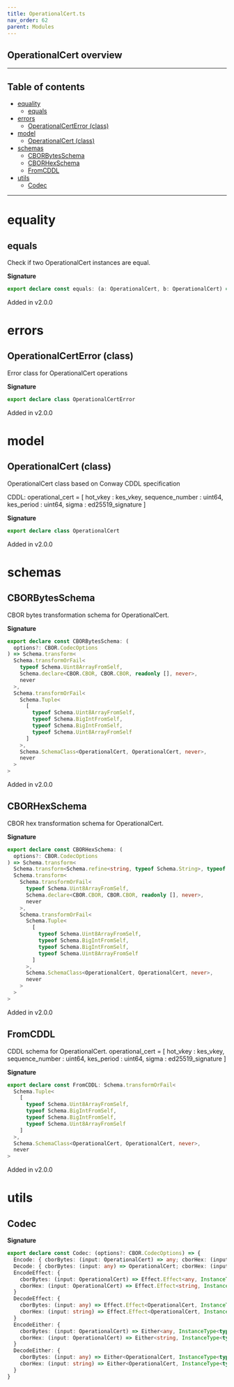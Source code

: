 ```yaml
---
title: OperationalCert.ts
nav_order: 62
parent: Modules
---
```


## OperationalCert overview

---

<h2 className="text-delta">Table of contents</h2>

- [equality](#equality)
  - [equals](#equals)
- [errors](#errors)
  - [OperationalCertError (class)](#operationalcerterror-class)
- [model](#model)
  - [OperationalCert (class)](#operationalcert-class)
- [schemas](#schemas)
  - [CBORBytesSchema](#cborbytesschema)
  - [CBORHexSchema](#cborhexschema)
  - [FromCDDL](#fromcddl)
- [utils](#utils)
  - [Codec](#codec)

---

# equality

## equals

Check if two OperationalCert instances are equal.

**Signature**

```ts
export declare const equals: (a: OperationalCert, b: OperationalCert) => boolean
```

Added in v2.0.0

# errors

## OperationalCertError (class)

Error class for OperationalCert operations

**Signature**

```ts
export declare class OperationalCertError
```

Added in v2.0.0

# model

## OperationalCert (class)

OperationalCert class based on Conway CDDL specification

CDDL: operational_cert = [
hot_vkey : kes_vkey,
sequence_number : uint64,
kes_period : uint64,
sigma : ed25519_signature
]

**Signature**

```ts
export declare class OperationalCert
```

Added in v2.0.0

# schemas

## CBORBytesSchema

CBOR bytes transformation schema for OperationalCert.

**Signature**

```ts
export declare const CBORBytesSchema: (
  options?: CBOR.CodecOptions
) => Schema.transform<
  Schema.transformOrFail<
    typeof Schema.Uint8ArrayFromSelf,
    Schema.declare<CBOR.CBOR, CBOR.CBOR, readonly [], never>,
    never
  >,
  Schema.transformOrFail<
    Schema.Tuple<
      [
        typeof Schema.Uint8ArrayFromSelf,
        typeof Schema.BigIntFromSelf,
        typeof Schema.BigIntFromSelf,
        typeof Schema.Uint8ArrayFromSelf
      ]
    >,
    Schema.SchemaClass<OperationalCert, OperationalCert, never>,
    never
  >
>
```

Added in v2.0.0

## CBORHexSchema

CBOR hex transformation schema for OperationalCert.

**Signature**

```ts
export declare const CBORHexSchema: (
  options?: CBOR.CodecOptions
) => Schema.transform<
  Schema.transform<Schema.refine<string, typeof Schema.String>, typeof Schema.Uint8ArrayFromSelf>,
  Schema.transform<
    Schema.transformOrFail<
      typeof Schema.Uint8ArrayFromSelf,
      Schema.declare<CBOR.CBOR, CBOR.CBOR, readonly [], never>,
      never
    >,
    Schema.transformOrFail<
      Schema.Tuple<
        [
          typeof Schema.Uint8ArrayFromSelf,
          typeof Schema.BigIntFromSelf,
          typeof Schema.BigIntFromSelf,
          typeof Schema.Uint8ArrayFromSelf
        ]
      >,
      Schema.SchemaClass<OperationalCert, OperationalCert, never>,
      never
    >
  >
>
```

Added in v2.0.0

## FromCDDL

CDDL schema for OperationalCert.
operational_cert = [
hot_vkey : kes_vkey,
sequence_number : uint64,
kes_period : uint64,
sigma : ed25519_signature
]

**Signature**

```ts
export declare const FromCDDL: Schema.transformOrFail<
  Schema.Tuple<
    [
      typeof Schema.Uint8ArrayFromSelf,
      typeof Schema.BigIntFromSelf,
      typeof Schema.BigIntFromSelf,
      typeof Schema.Uint8ArrayFromSelf
    ]
  >,
  Schema.SchemaClass<OperationalCert, OperationalCert, never>,
  never
>
```

Added in v2.0.0

# utils

## Codec

**Signature**

```ts
export declare const Codec: (options?: CBOR.CodecOptions) => {
  Encode: { cborBytes: (input: OperationalCert) => any; cborHex: (input: OperationalCert) => string }
  Decode: { cborBytes: (input: any) => OperationalCert; cborHex: (input: string) => OperationalCert }
  EncodeEffect: {
    cborBytes: (input: OperationalCert) => Effect.Effect<any, InstanceType<typeof OperationalCertError>>
    cborHex: (input: OperationalCert) => Effect.Effect<string, InstanceType<typeof OperationalCertError>>
  }
  DecodeEffect: {
    cborBytes: (input: any) => Effect.Effect<OperationalCert, InstanceType<typeof OperationalCertError>>
    cborHex: (input: string) => Effect.Effect<OperationalCert, InstanceType<typeof OperationalCertError>>
  }
  EncodeEither: {
    cborBytes: (input: OperationalCert) => Either<any, InstanceType<typeof OperationalCertError>>
    cborHex: (input: OperationalCert) => Either<string, InstanceType<typeof OperationalCertError>>
  }
  DecodeEither: {
    cborBytes: (input: any) => Either<OperationalCert, InstanceType<typeof OperationalCertError>>
    cborHex: (input: string) => Either<OperationalCert, InstanceType<typeof OperationalCertError>>
  }
}
```
